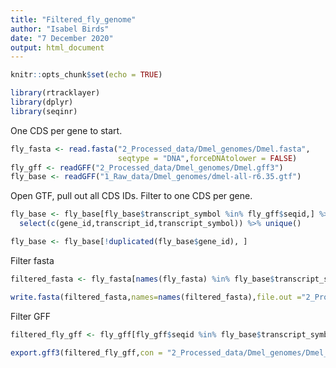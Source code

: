```yaml
---
title: "Filtered_fly_genome"
author: "Isabel Birds"
date: "7 December 2020"
output: html_document
---
```


```r
knitr::opts_chunk$set(echo = TRUE)

library(rtracklayer)
library(dplyr)
library(seqinr)
```

One CDS per gene to start.

```r
fly_fasta <- read.fasta("2_Processed_data/Dmel_genomes/Dmel.fasta",
                        seqtype = "DNA",forceDNAtolower = FALSE)
fly_gff <- readGFF("2_Processed_data/Dmel_genomes/Dmel.gff3")
fly_base <- readGFF("1_Raw_data/Dmel_genomes/dmel-all-r6.35.gtf")
```

Open GTF, pull out all CDS IDs.
Filter to one CDS per gene.

```r

fly_base <- fly_base[fly_base$transcript_symbol %in% fly_gff$seqid,] %>% 
  select(c(gene_id,transcript_id,transcript_symbol)) %>% unique()

fly_base <- fly_base[!duplicated(fly_base$gene_id), ]

```

Filter fasta

```r

filtered_fasta <- fly_fasta[names(fly_fasta) %in% fly_base$transcript_symbol]

write.fasta(filtered_fasta,names=names(filtered_fasta),file.out ="2_Processed_data/Dmel_genomes/Dmel_filtered.fasta")

```

Filter GFF

```r

filtered_fly_gff <- fly_gff[fly_gff$seqid %in% fly_base$transcript_symbol,]

export.gff3(filtered_fly_gff,con = "2_Processed_data/Dmel_genomes/Dmel_filtered.gff3")

```


